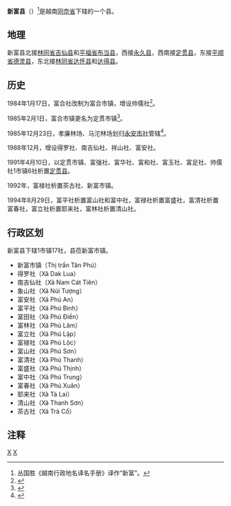 {{Infobox Settlement
|name                   = 新富县
|settlement_type        = 县
|official_name          = 
|other_name             = 
|native_name            = {{lang|vi|Huyện Tân Phú}}
|nickname               = 
|motto                  = 
|image_skyline          = Tan Phu Country Roads 2 - panoramio.jpg
|imagesize              = 
|image_caption          = 
|image_flag             = 
|flag_size              = 
|image_seal             = 
|seal_size              = 
|image_shield           = 
|shield_size            = 
|image_blank_emblem     = 
|blank_emblem_size      = 
|image_map              = {{Infobox mapframe|frame-width=250|zoom=09}}
|mapsize                = 
|map_caption            = 
|image_map1             = Administrative Divisions of Dong Nai Province.png
|mapsize1               = 
|map_caption1           = 新富县在同奈省的位置
|pushpin_map            = Vietnam
|pushpin_label_position = bottom
|pushpin_map_caption    = 新富县在越南的位置
|pushpin_map1           = 
|pushpin_label_position1= 
|pushpin_map_caption1   = 
|subdivision_type       = 国家
|subdivision_name       = {{flag|Vietnam}}
|subdivision_type1      = [[越南行政区划|省]]
|subdivision_name1      = [[同奈省|同奈省]]
|subdivision_type2      = 行政区划
|subdivision_name2      = 1市镇17社
|subdivision_type3      = 
|subdivision_name3      = 
|seat_type              = 县莅
|seat                   = {{link-vi|新富市镇|Tân Phú (thị trấn), huyện Tân Phú}}
|government_type        = 
|leader_title           = 
|leader_name            = 
|leader_title1          = 
|leader_name1           = 
|established_title      = 
|established_date       = 
|area_magnitude         = 
|unit_pref              = 
|area_footnotes         = 
|area_total_km2         = 802.4
|area_land_km2          = 
|area_water_km2         = 
|area_water_percent     = 
|area_urban_km2         = 
|area_metro_km2         = 
|population_as_of       = 2019年
|population_footnotes   = 
|population_note        = 
|population_total       = 170670
|population_density_km2 = auto
|population_metro             = 
|population_density_metro_km2 = 
|population_urban             = 
|population_density_urban_km2 = 
|timezone               = [[越南标准时间|越南标准时间]]
|utc_offset             = +7
|elevation_footnotes    = 
|elevation_m            = 
|coor_type              = 
|coordinates            = 
|postal_code_type       = 
|postal_code            = 
|area_code              = 
|website                = [http://tanphu.dongnai.gov.vn 新富县电子信息门户网站]
|footnotes              = 
}}
'''新富县'''（{{vie|v='''Huyện Tân Phú'''}}）<ref>丛国胜《越南行政地名译名手册》译作“新富”。</ref>是越南[[同奈省|同奈省]]下辖的一个县。

==地理==
新富县北接[[林同省|林同省]][[吉仙县|吉仙县]]和[[平福省|平福省]][[布当县|布当县]]，西接[[永久县|永久县]]，西南接[[定贯县|定贯县]]，东接[[平顺省|平顺省]][[德灵县|德灵县]]，东北接[[林同省|林同省]][[达怀县|达怀县]]和[[达得县|达得县]]。

==历史==
1984年1月17日，富合社改制为富合市镇，增设帅儒社<ref>{{Cite web |url=https://thuvienphapluat.vn/van-ban/Bo-may-hanh-chinh/Quyet-dinh-12-HDBT-phan-vach-dia-gioi-xa-thi-tran-phuong-tinh-Dong-Nai/43395/noi-dung.aspx |title=Quyết định 12-HĐBT năm 1984 phân vạch địa giới một số xã, thị trấn, phường của tỉnh Đồng Nai do Hội đồng Bộ trưởng ban hành |access-date=2020-04-23 |archive-date=2020-06-25 |archive-url=https://web.archive.org/web/20200625224826/https://thuvienphapluat.vn/van-ban/Bo-may-hanh-chinh/Quyet-dinh-12-HDBT-phan-vach-dia-gioi-xa-thi-tran-phuong-tinh-Dong-Nai/43395/noi-dung.aspx |dead-url=no }}</ref>。

1985年2月1日，富合市镇更名为定贯市镇<ref>{{Cite web |url=https://thuvienphapluat.vn/van-ban/Bo-may-hanh-chinh/Quyet-dinh-24-HDBT-phan-vach-dia-gioi-xa-thi-tran-tinh-Dong-Nai-44641.aspx |title=Quyết định 24-HĐBT năm 1985 về việc phân vạch địa giới một số xã, thị trấn thuộc tỉnh Đồng Nai do Hội đồng Bộ trưởng ban hành |access-date=2020-04-23 |archive-date=2020-10-26 |archive-url=https://web.archive.org/web/20201026201208/https://thuvienphapluat.vn/van-ban/Bo-may-hanh-chinh/Quyet-dinh-24-HDBT-phan-vach-dia-gioi-xa-thi-tran-tinh-Dong-Nai-44641.aspx |dead-url=no }}</ref>。

1985年12月23日，孝廉林场、马沱林场划归[[永安市社_(同奈省)|永安市社]]管辖<ref>{{Cite web |url=https://thuvienphapluat.vn/van-ban/Bo-may-hanh-chinh/Quyet-dinh-284-HDBT-thanh-lap-thi-xa-Vinh-An-tinh-Dong-Nai-43638.aspx |title=Quyết định 284-HĐBT năm 1985 về việc thành lập thị xã Vĩnh An thuộc tỉnh Đồng Nai do Hội Đồng Bộ Trưởng ban hành |access-date=2020-04-23 |archive-date=2020-02-03 |archive-url=https://web.archive.org/web/20200203162832/https://thuvienphapluat.vn/van-ban/Bo-may-hanh-chinh/Quyet-dinh-284-HDBT-thanh-lap-thi-xa-Vinh-An-tinh-Dong-Nai-43638.aspx |dead-url=no }}</ref>。

1988年12月，增设得罗社、南吉仙社、祥山社、富安社。

1991年4月10日，以定贯市镇、富强社、富华社、富和社、富玉社、富足社、帅儒社1市镇6社析置[[定贯县|定贯县]]。

1992年，富禄社析置茶古社、新富市镇。

1994年8月29日，富平社析置富山社和富中社，富禄社析置富盛社，富清社析置富春社，富立社析置耶来社，富林社析置清山社。

==行政区划==
新富县下辖1市镇17社，县莅新富市镇。
*新富市镇（Thị trấn Tân Phú）
*得罗社（Xã Dak Lua）
*南吉仙社（Xã Nam Cát Tiên）
*象山社（Xã Núi Tượng）
*富安社（Xã Phú An）
*富平社（Xã Phú Bình）
*富田社（Xã Phú Điền）
*富林社（Xã Phú Lâm）
*富立社（Xã Phú Lập）
*富禄社（Xã Phú Lộc）
*富山社（Xã Phú Sơn）
*富清社（Xã Phú Thanh）
*富盛社（Xã Phú Thịnh）
*富中社（Xã Phú Trung）
*富春社（Xã Phú Xuân）
*耶来社（Xã Tà Lai）
*清山社（Xã Thanh Sơn）
*茶古社（Xã Trà Cổ）

==注释==
{{reflist}}

{{同奈省行政区划}}
{{越南东南部之县市镇区域划分}}

[[Category:越南县份|X]]
[[Category:同奈省|X]]